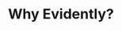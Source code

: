 ---
title: 'Why Evidently?'
description: 'Why choose Evidently among other tools.'
noindex: "true"
---